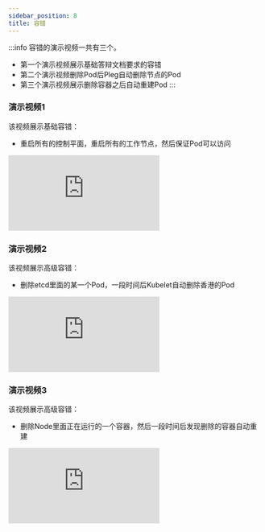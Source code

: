 ```yaml
---
sidebar_position: 8
title: 容错
---
```


:::info
容错的演示视频一共有三个。
- 第一个演示视频展示基础答辩文档要求的容错
- 第二个演示视频删除Pod后Pleg自动删除节点的Pod
- 第三个演示视频展示删除容器之后自动重建Pod
:::

### 演示视频1

该视频展示基础容错：
- 重启所有的控制平面，重启所有的工作节点，然后保证Pod可以访问

<iframe src="https://takagi3-my.sharepoint.com/personal/zhangziqian_ayaka_space/_layouts/15/embed.aspx?UniqueId=761defb2-0630-4edb-bda2-ea1e22a617cc&embed=%7B%22ust%22%3Atrue%2C%22hv%22%3A%22CopyEmbedCode%22%7D&referrer=OneUpFileViewer&referrerScenario=EmbedDialog.Create" frameborder="0" scrolling="no" allowfullscreen title="fault-base_display.mp4"></iframe>


### 演示视频2

该视频展示高级容错：
- 删除etcd里面的某一个Pod，一段时间后Kubelet自动删除香港的Pod

<iframe src="https://takagi3-my.sharepoint.com/personal/zhangziqian_ayaka_space/_layouts/15/embed.aspx?UniqueId=2d56cc4c-b9f4-40de-a215-2c98a30c80e6&embed=%7B%22ust%22%3Atrue%2C%22hv%22%3A%22CopyEmbedCode%22%7D&referrer=OneUpFileViewer&referrerScenario=EmbedDialog.Create" frameborder="0" scrolling="no" allowfullscreen title="pleg-auto-delete.mp4"></iframe>

### 演示视频3

该视频展示高级容错：
- 删除Node里面正在运行的一个容器，然后一段时间后发现删除的容器自动重建
<iframe src="https://takagi3-my.sharepoint.com/personal/zhangziqian_ayaka_space/_layouts/15/embed.aspx?UniqueId=504c8964-4239-453c-8a1b-3d2829a5adea&embed=%7B%22ust%22%3Atrue%2C%22hv%22%3A%22CopyEmbedCode%22%7D&referrer=OneUpFileViewer&referrerScenario=EmbedDialog.Create" frameborder="0" scrolling="no" allowfullscreen title="pleg-recreate-container.mp4"></iframe>